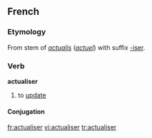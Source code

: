 ==French==
===Etymology===
From stem of {{L.|fr}} ''[[actualis]]'' (''[[actuel]]'') with suffix [[-iser]].

===Verb===
'''actualiser'''
#to [[update]]

====Conjugation====
{{fr-conj-er|actualis|avoir}}
[[fr:actualiser]]
[[vi:actualiser]]
[[tr:actualiser]]